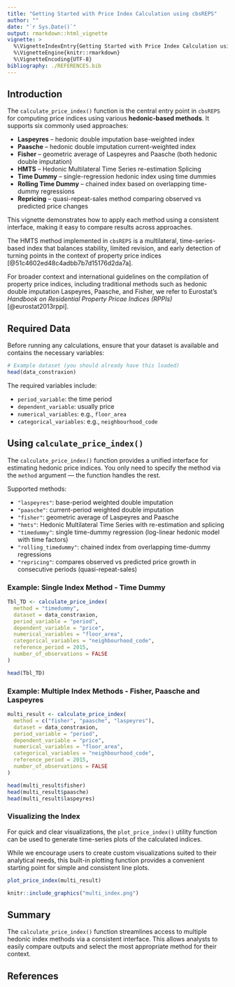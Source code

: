 ```yaml
---
title: "Getting Started with Price Index Calculation using cbsREPS"
author: ""
date: "`r Sys.Date()`"
output: rmarkdown::html_vignette
vignette: >
  %\VignetteIndexEntry{Getting Started with Price Index Calculation using cbsREPS}
  %\VignetteEngine{knitr::rmarkdown}
  %\VignetteEncoding{UTF-8}
bibliography: ./REFERENCES.bib
---
```


## Introduction

The `calculate_price_index()` function is the central entry point in `cbsREPS` for computing price indices using various **hedonic-based methods**. It supports six commonly used approaches:

- **Laspeyres** – hedonic double imputation base-weighted index  
- **Paasche** – hedonic double imputation current-weighted index  
- **Fisher** – geometric average of Laspeyres and Paasche (both hedonic double imputation)  
- **HMTS** – Hedonic Multilateral Time Series re-estimation Splicing  
- **Time Dummy** – single-regression hedonic index using time dummies  
- **Rolling Time Dummy** – chained index based on overlapping time-dummy regressions
- **Repricing** – quasi-repeat-sales method comparing observed vs predicted price changes

This vignette demonstrates how to apply each method using a consistent interface, making it easy to compare results across approaches.

The HMTS method implemented in `cbsREPS` is a multilateral, time-series-based index that balances stability, limited revision, and early detection of turning points in the context of property price indices [@51c4602ed48c4adbb7b7d15176d2da7a].

For broader context and international guidelines on the compilation of property price indices, including traditional methods such as hedonic double imputation Laspeyres, Paasche, and Fisher, we refer to Eurostat's *Handbook on Residential Property Pricae Indices (RPPIs)* [@eurostat2013rppi].


## Required Data

Before running any calculations, ensure that your dataset is available and contains the necessary variables:

```r
# Example dataset (you should already have this loaded)
head(data_constraxion)
```

The required variables include:

- `period_variable`: the time period  
- `dependent_variable`: usually price  
- `numerical_variables`: e.g., `floor_area`  
- `categorical_variables`: e.g., `neighbourhood_code`


## Using `calculate_price_index()`

The `calculate_price_index()` function provides a unified interface for estimating hedonic price indices. You only need to specify the method via the `method` argument — the function handles the rest.

Supported methods:

- `"laspeyres"`: base-period weighted double imputation  
- `"paasche"`: current-period weighted double imputation  
- `"fisher"`: geometric average of Laspeyres and Paasche  
- `"hmts"`: Hedonic Multilateral Time Series with re-estimation and splicing  
- `"timedummy"`: single time-dummy regression (log-linear hedonic model with time factors)  
- `"rolling_timedummy"`: chained index from overlapping time-dummy regressions  
- `"repricing"`: compares observed vs predicted price growth in consecutive periods (quasi-repeat-sales)


### Example: Single Index Method - Time Dummy

```r
Tbl_TD <- calculate_price_index(
  method = "timedummy",
  dataset = data_constraxion,
  period_variable = "period",
  dependent_variable = "price",
  numerical_variables = "floor_area",
  categorical_variables = "neighbourhood_code",
  reference_period = 2015,
  number_of_observations = FALSE
)

head(Tbl_TD)
```

### Example: Multiple Index Methods - Fisher, Paasche and Laspeyres

```r
multi_result <- calculate_price_index(
  method = c("fisher", "paasche", "laspeyres"),
  dataset = data_constraxion,
  period_variable = "period",
  dependent_variable = "price",
  numerical_variables = "floor_area",
  categorical_variables = "neighbourhood_code",
  reference_period = 2015,
  number_of_observations = FALSE
)

head(multi_result$fisher)
head(multi_result$paasche)
head(multi_result$laspeyres)
```

### Visualizing the Index

For quick and clear visualizations, the `plot_price_index()` utility function can be used to generate time-series plots of the calculated indices.

While we encourage users to create custom visualizations suited to their analytical needs, this built-in plotting function provides a convenient starting point for simple and consistent line plots.


```r
plot_price_index(multi_result)

```
```r
knitr::include_graphics("multi_index.png")
```

## Summary

The `calculate_price_index()` function streamlines access to multiple hedonic index methods via a consistent interface. This allows analysts to easily compare outputs and select the most appropriate method for their context.

## References
